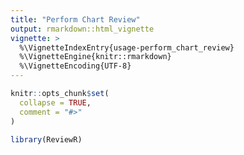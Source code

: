 ```yaml
---
title: "Perform Chart Review"
output: rmarkdown::html_vignette
vignette: >
  %\VignetteIndexEntry{usage-perform_chart_review}
  %\VignetteEngine{knitr::rmarkdown}
  %\VignetteEncoding{UTF-8}
---
```


```r
knitr::opts_chunk$set(
  collapse = TRUE,
  comment = "#>"
)
```

```r
library(ReviewR)
```
